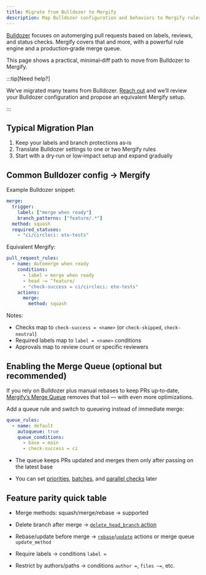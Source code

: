 ```yaml
---
title: Migrate from Bulldozer to Mergify
description: Map Bulldozer configuration and behaviors to Mergify rules and merge queue.
---
```


[Bulldozer](https://github.com/palantir/bulldozer) focuses on automerging pull
requests based on labels, reviews, and status checks. Mergify covers that and
more, with a powerful rule engine and a production‑grade merge queue.

This page shows a practical, minimal‑diff path to move from Bulldozer to
Mergify.

:::tip[Need help?]

We’ve migrated many teams from Bulldozer. [Reach
out](mailto:support@mergify.com) and we’ll review your Bulldozer configuration
and propose an equivalent Mergify setup.

:::

## Typical Migration Plan

1. Keep your labels and branch protections as‑is
2. Translate Bulldozer settings to one or two Mergify rules
3. Start with a dry‑run or low‑impact setup and expand gradually

## Common Bulldozer config → Mergify

Example Bulldozer snippet:

```yaml
merge:
  trigger:
    label: ["merge when ready"]
    branch_patterns: ["feature/.*"]
  method: squash
  required_statuses:
    - "ci/circleci: ete-tests"
```

Equivalent Mergify:

```yaml title=.mergify.yml
pull_request_rules:
  - name: Automerge when ready
    conditions:
      - label = merge when ready
      - head ~= ^feature/
      - "check-success = ci/circleci: ete-tests"
    actions:
      merge:
        method: squash
```

Notes:
- Checks map to `check-success = <name>` (or `check-skipped`, `check-neutral`)
- Required labels map to `label = <name>` conditions
- Approvals map to review count or specific reviewers

## Enabling the Merge Queue (optional but recommended)

If you rely on Bulldozer plus manual rebases to keep PRs up‑to‑date, [Mergify’s
Merge Queue](/merge-queue) removes that toil — with even more optimizations.

Add a queue rule and switch to queueing instead of immediate merge:

```yaml title=.mergify.yml
queue_rules:
  - name: default
    autoqueue: true
    queue_conditions:
      - base = main
      - check-success = ci
```

- The queue keeps PRs updated and merges them only after passing on the latest
  base

- You can set [priorities](/merge-queue/priority),
  [batches](/merge-queue/batches), and [parallel
  checks](/merge-queue/parallel-checks) later

## Feature parity quick table

- Merge methods: squash/merge/rebase → supported

- Delete branch after merge → [`delete_head_branch`
  action](/workflow/actions/delete_head_branch)

- Rebase/update before merge →
  [`rebase`](/workflow/actions/rebase)/[`update`](/workflow/actions/update)
  actions or merge queue `update_method`

- Require labels → conditions `label = `

- Restrict by authors/paths → conditions `author =`, `files ~=`, etc.
